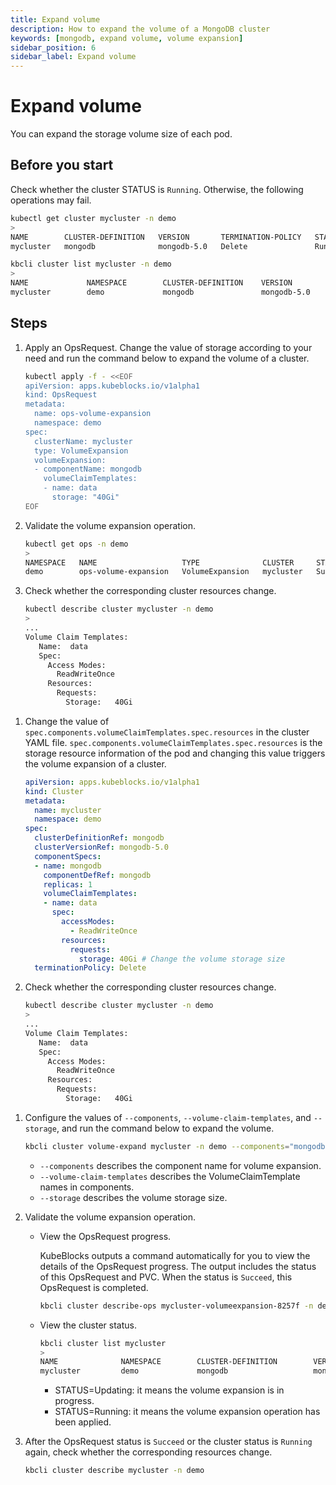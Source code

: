 ```yaml
---
title: Expand volume
description: How to expand the volume of a MongoDB cluster
keywords: [mongodb, expand volume, volume expansion]
sidebar_position: 6
sidebar_label: Expand volume
---
```



# Expand volume

You can expand the storage volume size of each pod.

## Before you start

Check whether the cluster STATUS is `Running`. Otherwise, the following operations may fail.

<Tabs>

<TabItem value="kubectl" label="kubectl" default>

```bash
kubectl get cluster mycluster -n demo
>
NAME        CLUSTER-DEFINITION   VERSION       TERMINATION-POLICY   STATUS    AGE
mycluster   mongodb              mongodb-5.0   Delete               Running   27m
```

</TabItem>

<TabItem value="kbcli" label="kbcli">

```bash
kbcli cluster list mycluster -n demo
>
NAME             NAMESPACE        CLUSTER-DEFINITION    VERSION            TERMINATION-POLICY        STATUS         CREATED-TIME
mycluster        demo             mongodb               mongodb-5.0        Delete                    Running        Apr 10,2023 16:20 UTC+0800
```

</TabItem>

</Tabs>

## Steps

<Tabs>

<TabItem value="OpsRequest" label="OpsRequest" default>

1. Apply an OpsRequest. Change the value of storage according to your need and run the command below to expand the volume of a cluster.

   ```bash
   kubectl apply -f - <<EOF
   apiVersion: apps.kubeblocks.io/v1alpha1
   kind: OpsRequest
   metadata:
     name: ops-volume-expansion
     namespace: demo
   spec:
     clusterName: mycluster
     type: VolumeExpansion
     volumeExpansion:
     - componentName: mongodb
       volumeClaimTemplates:
       - name: data
         storage: "40Gi"
   EOF
   ```

2. Validate the volume expansion operation.

   ```bash
   kubectl get ops -n demo
   >
   NAMESPACE   NAME                   TYPE              CLUSTER     STATUS    PROGRESS   AGE
   demo        ops-volume-expansion   VolumeExpansion   mycluster   Succeed   3/3        6m
   ```

3. Check whether the corresponding cluster resources change.

   ```bash
   kubectl describe cluster mycluster -n demo
   >
   ...
   Volume Claim Templates:
      Name:  data
      Spec:
        Access Modes:
          ReadWriteOnce
        Resources:
          Requests:
            Storage:   40Gi
   ```

</TabItem>

<TabItem value="Edit cluster YAML file" label="Edit cluster YAML file">

1. Change the value of `spec.components.volumeClaimTemplates.spec.resources` in the cluster YAML file. `spec.components.volumeClaimTemplates.spec.resources` is the storage resource information of the pod and changing this value triggers the volume expansion of a cluster.

   ```yaml
   apiVersion: apps.kubeblocks.io/v1alpha1
   kind: Cluster
   metadata:
     name: mycluster
     namespace: demo
   spec:
     clusterDefinitionRef: mongodb
     clusterVersionRef: mongodb-5.0
     componentSpecs:
     - name: mongodb
       componentDefRef: mongodb
       replicas: 1
       volumeClaimTemplates:
       - name: data
         spec:
           accessModes:
             - ReadWriteOnce
           resources:
             requests:
               storage: 40Gi # Change the volume storage size
     terminationPolicy: Delete
   ```

2. Check whether the corresponding cluster resources change.

   ```bash
   kubectl describe cluster mycluster -n demo
   >
   ...
   Volume Claim Templates:
      Name:  data
      Spec:
        Access Modes:
          ReadWriteOnce
        Resources:
          Requests:
            Storage:   40Gi
   ```

</TabItem>

<TabItem value="kbcli" label="kbcli">

1. Configure the values of `--components`, `--volume-claim-templates`, and `--storage`, and run the command below to expand the volume.

    ```bash
    kbcli cluster volume-expand mycluster -n demo --components="mongodb" --volume-claim-templates="data" --storage="30Gi"
    ```

    - `--components` describes the component name for volume expansion.
    - `--volume-claim-templates` describes the VolumeClaimTemplate names in components.
    - `--storage` describes the volume storage size.

2. Validate the volume expansion operation.

    - View the OpsRequest progress.

       KubeBlocks outputs a command automatically for you to view the details of the OpsRequest progress. The output includes the status of this OpsRequest and PVC. When the status is `Succeed`, this OpsRequest is completed.

       ```bash
       kbcli cluster describe-ops mycluster-volumeexpansion-8257f -n demo
       ```

    - View the cluster status.

       ```bash
       kbcli cluster list mycluster
       >
       NAME              NAMESPACE        CLUSTER-DEFINITION        VERSION            TERMINATION-POLICY        STATUS          CREATED-TIME
       mycluster         demo             mongodb                   mongodb-5.0        Delete                    Updating        Apr 10,2023 16:27 UTC+0800
       ```

       * STATUS=Updating: it means the volume expansion is in progress.
       * STATUS=Running: it means the volume expansion operation has been applied.

3. After the OpsRequest status is `Succeed` or the cluster status is `Running` again, check whether the corresponding resources change.

    ```bash
    kbcli cluster describe mycluster -n demo
    ```

</TabItem>

</Tabs>
